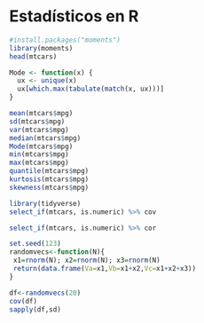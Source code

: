 # Estadísticos en R

```r
#install.packages("moments")
library(moments)
head(mtcars)
```

```r
Mode <- function(x) {
  ux <- unique(x)
  ux[which.max(tabulate(match(x, ux)))]
}

mean(mtcars$mpg)
sd(mtcars$mpg)
var(mtcars$mpg)
median(mtcars$mpg)
Mode(mtcars$mpg)
min(mtcars$mpg)
max(mtcars$mpg)
quantile(mtcars$mpg)
kurtosis(mtcars$mpg)
skewness(mtcars$mpg)
```

```r
library(tidyverse)
select_if(mtcars, is.numeric) %>% cov
```

```r
select_if(mtcars, is.numeric) %>% cor
```

```r
set.seed(123)
randomvecs<-function(N){
 x1=rnorm(N); x2=rnorm(N); x3=rnorm(N)
 return(data.frame(Va=x1,Vb=x1+x2,Vc=x1+x2+x3))
}

df<-randomvecs(20)
cov(df)
sapply(df,sd)
```
